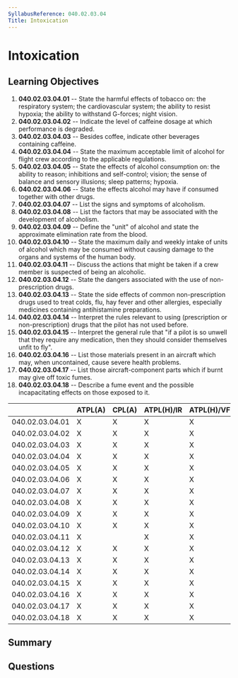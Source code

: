 ```yaml
---
SyllabusReference: 040.02.03.04
Title: Intoxication
---
```


# Intoxication

## Learning Objectives

1. **040.02.03.04.01** -- State the harmful effects of tobacco on: the respiratory
   system; the cardiovascular system; the ability to resist hypoxia; the ability
   to withstand G-forces; night vision.
2. **040.02.03.04.02** -- Indicate the level of caffeine dosage at which
   performance is degraded.
3. **040.02.03.04.03** -- Besides coffee, indicate other beverages containing
   caffeine.
4. **040.02.03.04.04** -- State the maximum acceptable limit of alcohol for flight
   crew according to the applicable regulations.
5. **040.02.03.04.05** -- State the effects of alcohol consumption on: the ability
   to reason; inhibitions and self-control; vision; the sense of balance and
   sensory illusions; sleep patterns; hypoxia.
6. **040.02.03.04.06** -- State the effects alcohol may have if consumed together
   with other drugs.
7. **040.02.03.04.07** -- List the signs and symptoms of alcoholism.
8. **040.02.03.04.08** -- List the factors that may be associated with the
   development of alcoholism.
9. **040.02.03.04.09** -- Define the "unit" of alcohol and state the approximate
   elimination rate from the blood.
10. **040.02.03.04.10** -- State the maximum daily and weekly intake of units of
    alcohol which may be consumed without causing damage to the organs and
    systems of the human body.
11. **040.02.03.04.11** -- Discuss the actions that might be taken if a crew
    member is suspected of being an alcoholic.
12. **040.02.03.04.12** -- State the dangers associated with the use of
    non-prescription drugs.
13. **040.02.03.04.13** -- State the side effects of common non-prescription drugs
    used to treat colds, flu, hay fever and other allergies, especially
    medicines containing antihistamine preparations.
14. **040.02.03.04.14** -- Interpret the rules relevant to using (prescription or
    non-prescription) drugs that the pilot has not used before.
15. **040.02.03.04.15** -- Interpret the general rule that "if a pilot is so
    unwell that they require any medication, then they should consider
    themselves unfit to fly".
16. **040.02.03.04.16** -- List those materials present in an aircraft which may,
    when uncontained, cause severe health problems.
17. **040.02.03.04.17** -- List those aircraft-component parts which if burnt may
    give off toxic fumes.
18. **040.02.03.04.18** -- Describe a fume event and the possible incapacitating
    effects on those exposed to it.

|                 | ATPL(A) | CPL(A) | ATPL(H)/IR | ATPL(H)/VFR | CPL(H) | IR  | CBIR(A) |
| --------------- | ------- | ------ | ---------- | ----------- | ------ | --- | ------- |
| 040.02.03.04.01 | X       | X      | X          | X           | X      | X   |         |
| 040.02.03.04.02 | X       | X      | X          | X           | X      | X   |         |
| 040.02.03.04.03 | X       | X      | X          | X           | X      | X   |         |
| 040.02.03.04.04 | X       | X      | X          | X           | X      | X   |         |
| 040.02.03.04.05 | X       | X      | X          | X           | X      | X   |         |
| 040.02.03.04.06 | X       | X      | X          | X           | X      | X   |         |
| 040.02.03.04.07 | X       | X      | X          | X           | X      | X   |         |
| 040.02.03.04.08 | X       | X      | X          | X           | X      | X   |         |
| 040.02.03.04.09 | X       | X      | X          | X           | X      | X   |         |
| 040.02.03.04.10 | X       | X      | X          | X           | X      | X   |         |
| 040.02.03.04.11 | X       |        | X          | X           |        |     |         |
| 040.02.03.04.12 | X       | X      | X          | X           | X      | X   |         |
| 040.02.03.04.13 | X       | X      | X          | X           | X      | X   |         |
| 040.02.03.04.14 | X       | X      | X          | X           | X      | X   |         |
| 040.02.03.04.15 | X       | X      | X          | X           | X      | X   |         |
| 040.02.03.04.16 | X       | X      | X          | X           | X      | X   |         |
| 040.02.03.04.17 | X       | X      | X          | X           | X      | X   |         |
| 040.02.03.04.18 | X       | X      | X          | X           | X      | X   |         |

## Summary

## Questions
